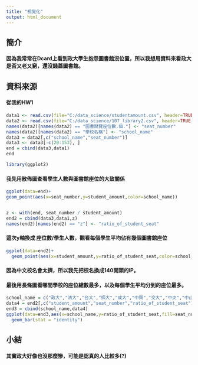 ```yaml
---
title: "視覺化"
output: html_document
---
```

## 簡介
#### 因為我常常在Dcard上看到政大學生抱怨圖書館沒位置，所以我想用資料來看政大是否又老又窮，還沒錢蓋圖書館。
## 資料來源
#### 從我的HW1
```r
data1 <- read.csv(file="C:/data_science/studentamount.csv", header=TRUE,sep=",", quote = " ")
data2 <- read.csv(file="C:/data_science/107_library2.csv", header=TRUE, sep=",", quote = " ")
names(data2)[names(data2) == "圖書閱覽座位數.個."] <- "seat_number"
names(data2)[names(data2) == "學校名稱"] <- "school_name"
data3 = data2[,c("school_name","seat_number")]
data3 <- data3[-c(20:153), ]
end = cbind(data3,data1)
end

library(ggplot2)
```

#### 我先用散佈圖查看學生人數與圖書館座位的大致關係
```r
ggplot(data=end)+
geom_point(aes(x=seat_number,y=student_amount,color=school_name))


z <- with(end, seat_number / student_amount)
end2 = cbind(data3,data1,z)
names(end2)[names(end2) == "z"] <- "ratio_of_student_seat"

```

#### 這次y軸換成 座位數/學生人數，觀看每個學生平均佔有幾個圖書館座位
```r
ggplot(data=end2)+
  geom_point(aes(x=student_amount,y=ratio_of_student_seat,color=school_name))
```

#### 因為中文校名會太擠，所以我先把校名換成140開頭的IP。
#### 最後用長條圖看哪間學校的座位總數最多，以及每個學生平均分到的座位最多。
```r

school_name = c("政大","清大","台大","師大","成大","中興","交大","中央","中山","海大","中正","高師","彰師","陽明","北大","嘉義","高雄","東華","暨南")
data4 = end2[,c("student_amount","seat_number","ratio_of_student_seat")]
end3 = cbind(school_name,data4)
ggplot(data=end3,aes(x=school_name,y=ratio_of_student_seat,fill=seat_number ))+
  geom_bar(stat = "identity")

```

## 小結
#### 其實政大好像也沒那麼慘，可能是認真的人比較多(?)